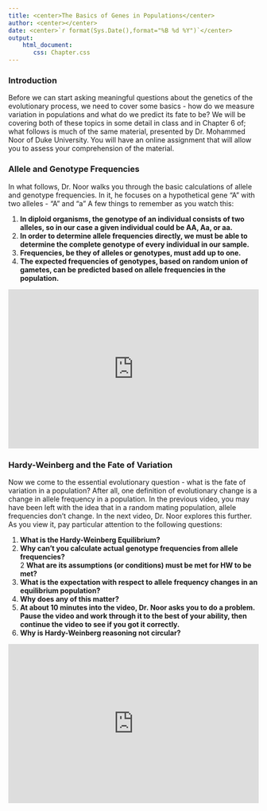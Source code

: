 ```yaml
---
title: <center>The Basics of Genes in Populations</center>
author: <center></center>
date: <center>`r format(Sys.Date(),format="%B %d %Y")`</center>
output: 
    html_document:
       css: Chapter.css
---
```


### Introduction

Before we can start asking meaningful questions about the genetics of the evolutionary process, we need to cover some basics - how do we measure variation in populations and what do we predict its fate to be?  We will be covering both of these topics in some detail in class and in Chapter 6 of; what follows is much of the same material, presented by Dr. Mohammed Noor of Duke University.  You will have an online assignment that will allow you to assess your comprehension of the material.

### Allele and Genotype Frequencies

In what follows, Dr. Noor walks you through the basic calculations of allele and genotype frequencies. In it, he focuses on a hypothetical gene "A" with two alleles - "A" and "a" A few things to remember as you watch this:

1.  **In diploid organisms, the genotype of an individual consists of two alleles, so in our case a given individual could be AA, Aa, or aa.**  
3.  **In order to determine allele frequencies directly, we must be able to determine the complete genotype of every individual in our sample.**  
2.  **Frequencies, be they of alleles or genotypes, must add up to one.**  
4.  **The expected frequencies of genotypes, based on random union of gametes, can be predicted based on allele frequencies in the population.**  

<iframe width="100%" height="320" src="https://www.youtube.com/embed/E0GPHSWXHUI?feature=player_detailpage" frameborder="0" allowfullscreen></iframe>

### Hardy-Weinberg and the Fate of Variation

Now we come to the essential evolutionary question - what is the fate of variation in a population?  After all, one definition of evolutionary change is a change in allele frequency in a population.  In the previous video, you may have been left with the idea that in a random mating population, allele frequencies don't change.  In the next video, Dr. Noor explores this further.  As you view it, pay particular attention to the following questions:

1. **What is the Hardy-Weinberg Equilibrium?**  
3.  **Why can't you calculate actual genotype frequencies from allele frequencies?**  
2  **What are its assumptions (or conditions) must be met for HW to be met?**  
3.  **What is the expectation with respect to allele frequency changes in an equilibrium population?**  
4.  **Why does any of this matter?**
5.  **At about 10 minutes into the video, Dr. Noor asks you to do a problem.  Pause the video and work through it to the best of your ability, then continue the video to see if you got it correctly.**  
6.  **Why is Hardy-Weinberg reasoning not circular?**    

<iframe width="100%" height="320" src="https://www.youtube.com/embed/hwhpTOGCD1U?feature=player_detailpage" frameborder="0" allowfullscreen></iframe>